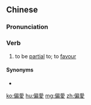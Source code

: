 {{also|偏爱}}
==Chinese==
{{zh-forms|s=偏爱}}

===Pronunciation===
{{zh-pron
|m=piān'ài
|c=pin1 oi3
|mn=phian-ài
|cat=v
}}

===Verb===
{{zh-verb}}

# {{lb|zh|literary}} to be [[partial]] to; to [[favour]]

====Synonyms====
* {{zh-l|偏好}}

[[ko:偏愛]]
[[hu:偏愛]]
[[mg:偏愛]]
[[zh:偏愛]]